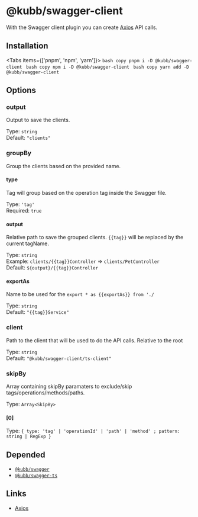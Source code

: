 
# @kubb/swagger-client

With the Swagger client plugin you can create [Axios](https://axios-http.com/docs/intro) API calls.

## Installation

<Tabs items={['pnpm', 'npm', 'yarn']}>
  <Tab>
    ```bash copy
    pnpm i -D @kubb/swagger-client
    ```
  </Tab>
    <Tab>
    ```bash copy
    npm i -D @kubb/swagger-client
    ```
  </Tab>
    <Tab>
    ```bash copy
    yarn add -D @kubb/swagger-client
    ```
  </Tab>
</Tabs>

## Options


### output
Output to save the clients.

Type: `string` <br/>
Default: `"clients"`

### groupBy
Group the clients based on the provided name.

#### type
Tag will group based on the operation tag inside the Swagger file.

Type: `'tag'` <br/>
Required: `true`

#### output
Relative path to save the grouped clients.
`{{tag}}` will be replaced by the current tagName.

Type: `string` <br/>
Example: `clients/{{tag}}Controller` => `clients/PetController` <br/>
Default: `${output}/{{tag}}Controller`

#### exportAs
Name to be used for the `export * as {{exportAs}} from './`

Type: `string` <br/>
Default: `"{{tag}}Service"`

### client
Path to the client that will be used to do the API calls.
Relative to the root

Type: `string` <br/>
Default: `"@kubb/swagger-client/ts-client"`

### skipBy
Array containing skipBy paramaters to exclude/skip tags/operations/methods/paths.

Type: `Array<SkipBy>` <br/>

#### [0]
Type: `{ type: 'tag' | 'operationId' | 'path' | 'method' ; pattern: string | RegExp }` <br/>

## Depended

- [`@kubb/swagger`](/docs/usage/swagger)
- [`@kubb/swagger-ts`](/docs/usage/swagger-ts)

## Links

- [Axios](https://axios-http.com/docs/intro)